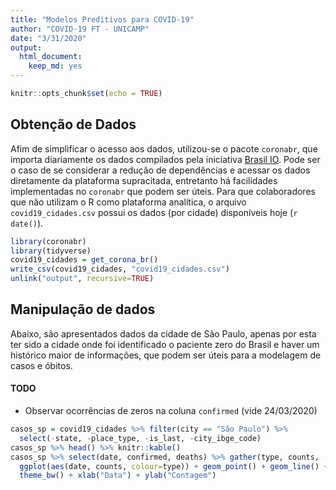 ```yaml
---
title: "Modelos Preditivos para COVID-19"
author: "COVID-19 FT - UNICAMP"
date: "3/31/2020"
output:
  html_document:
    keep_md: yes
---
```


```r
knitr::opts_chunk$set(echo = TRUE)
```

## Obtenção de Dados

Afim de simplificar o acesso aos dados, utilizou-se o pacote `coronabr`, que importa diariamente os dados compilados pela iniciativa [Brasil IO](http://www.brasil.io). Pode ser o caso de se considerar a redução de dependências e acessar os dados diretamente da plataforma supracitada, entretanto há facilidades implementadas no `coronabr` que podem ser úteis. Para que colaboradores que não utilizam o R como plataforma analítica, o arquivo `covid19_cidades.csv` possui os dados (por cidade) disponíveis hoje (`r date()`).

```r
library(coronabr)
library(tidyverse)
covid19_cidades = get_corona_br()
write_csv(covid19_cidades, "covid19_cidades.csv")
unlink("output", recursive=TRUE)
```

## Manipulação de dados

Abaixo, são apresentados dados da cidade de São Paulo, apenas por esta ter sido a cidade onde foi identificado o paciente zero do Brasil e haver um histórico maior de informações, que podem ser úteis para a modelagem de casos e óbitos.

#### TODO

  * Observar ocorrências de zeros na coluna `confirmed` (vide 24/03/2020)

```r
casos_sp = covid19_cidades %>% filter(city == "São Paulo") %>% 
  select(-state, -place_type, -is_last, -city_ibge_code)
casos_sp %>% head() %>% knitr::kable()
casos_sp %>% select(date, confirmed, deaths) %>% gather(type, counts, -date) %>% 
  ggplot(aes(date, counts, colour=type)) + geom_point() + geom_line() + scale_y_log10() +
  theme_bw() + xlab("Data") + ylab("Contagem")
```

